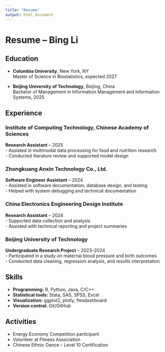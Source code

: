 ```yaml
---
title: "Resume"
output: html_document
---
```


# Resume – **Bing Li**

## Education
- **Columbia University**, New York, NY  
  Master of Science in Biostatistics, expected 2027

- **Beijing University of Technology**, Beijing, China  
  Bachelor of Management in Information Management and Information Systems, 2025

## Experience
### Institute of Computing Technology, Chinese Academy of Sciences  
**Research Assistant** – 2025  
- Assisted in multimodal data processing for food and nutrition research  
- Conducted literature review and supported model design

### Zhongkuang Anxin Technology Co., Ltd.  
**Software Engineer Assistant** – 2024  
- Assisted in software documentation, database design, and testing  
- Helped with system debugging and technical documentation

### China Electronics Engineering Design Institute  
**Research Assistant** – 2024  
- Supported data collection and analysis  
- Assisted with technical reporting and project summaries

### Beijing University of Technology  
**Undergraduate Research Project** – 2023–2024  
- Participated in a study on maternal blood pressure and birth outcomes  
- Conducted data cleaning, regression analysis, and results interpretation

## Skills
- **Programming:** R, Python, Java, C/C++  
- **Statistical tools:** Stata, SAS, SPSS, Excel  
- **Visualization:** ggplot2, plotly, flexdashboard  
- **Version control:** Git/GitHub

## Activities
- Energy Economy Competition participant  
- Volunteer at Fitness Association  
- Chinese Ethnic Dance – Level 10 Certification